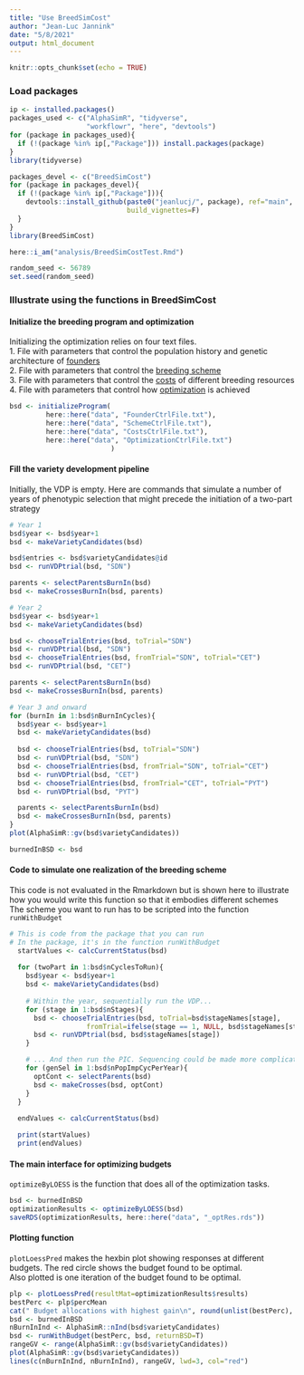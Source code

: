 ```yaml
---
title: "Use BreedSimCost"
author: "Jean-Luc Jannink"
date: "5/8/2021"
output: html_document
---
```


```r
knitr::opts_chunk$set(echo = TRUE)
```

### Load packages  
```r
ip <- installed.packages()
packages_used <- c("AlphaSimR", "tidyverse", 
                   "workflowr", "here", "devtools")
for (package in packages_used){
  if (!(package %in% ip[,"Package"])) install.packages(package)
}
library(tidyverse)

packages_devel <- c("BreedSimCost")
for (package in packages_devel){
  if (!(package %in% ip[,"Package"])){
    devtools::install_github(paste0("jeanlucj/", package), ref="main",
                             build_vignettes=F)
  }
}
library(BreedSimCost)

here::i_am("analysis/BreedSimCostTest.Rmd")

random_seed <- 56789
set.seed(random_seed)
```

### Illustrate using the functions in BreedSimCost  

#### Initialize the breeding program and optimization  
Initializing the optimization relies on four text files.  
1. File with parameters that control the population history and genetic 
architecture of [founders]("../data/FounderCtrlFile.txt")  
2. File with parameters that control the 
[breeding scheme]("../data/SchemeCtrlFile.txt")  
3. File with parameters that control the [costs]("../data/CostsCtrlFile.txt") 
of different breeding resources  
4. File with parameters that control how 
[optimization]("../data/OptimizationCtrlFile.txt") is achieved  
```r
bsd <- initializeProgram(
         here::here("data", "FounderCtrlFile.txt"),
         here::here("data", "SchemeCtrlFile.txt"),
         here::here("data", "CostsCtrlFile.txt"), 
         here::here("data", "OptimizationCtrlFile.txt")
                         )
```

#### Fill the variety development pipeline  
Initially, the VDP is empty.  Here are commands that simulate a number of years
of phenotypic selection that might precede the initiation of a two-part strategy  
```r
# Year 1
bsd$year <- bsd$year+1
bsd <- makeVarietyCandidates(bsd)

bsd$entries <- bsd$varietyCandidates@id
bsd <- runVDPtrial(bsd, "SDN")

parents <- selectParentsBurnIn(bsd)
bsd <- makeCrossesBurnIn(bsd, parents)

# Year 2
bsd$year <- bsd$year+1
bsd <- makeVarietyCandidates(bsd)

bsd <- chooseTrialEntries(bsd, toTrial="SDN")
bsd <- runVDPtrial(bsd, "SDN")
bsd <- chooseTrialEntries(bsd, fromTrial="SDN", toTrial="CET")
bsd <- runVDPtrial(bsd, "CET")

parents <- selectParentsBurnIn(bsd)
bsd <- makeCrossesBurnIn(bsd, parents)

# Year 3 and onward
for (burnIn in 1:bsd$nBurnInCycles){
  bsd$year <- bsd$year+1
  bsd <- makeVarietyCandidates(bsd)
  
  bsd <- chooseTrialEntries(bsd, toTrial="SDN")
  bsd <- runVDPtrial(bsd, "SDN")
  bsd <- chooseTrialEntries(bsd, fromTrial="SDN", toTrial="CET")
  bsd <- runVDPtrial(bsd, "CET")
  bsd <- chooseTrialEntries(bsd, fromTrial="CET", toTrial="PYT")
  bsd <- runVDPtrial(bsd, "PYT")

  parents <- selectParentsBurnIn(bsd)
  bsd <- makeCrossesBurnIn(bsd, parents)
}
plot(AlphaSimR::gv(bsd$varietyCandidates))

burnedInBSD <- bsd
```

#### Code to simulate one realization of the breeding scheme  
This code is not evaluated in the Rmarkdown but is shown here to illustrate 
how you would write this function so that it embodies different schemes  
The scheme you want to run has to be scripted into the function `runWithBudget`  
```r
# This is code from the package that you can run
# In the package, it's in the function runWithBudget
  startValues <- calcCurrentStatus(bsd)
  
  for (twoPart in 1:bsd$nCyclesToRun){
    bsd$year <- bsd$year+1
    bsd <- makeVarietyCandidates(bsd)
    
    # Within the year, sequentially run the VDP...
    for (stage in 1:bsd$nStages){
      bsd <- chooseTrialEntries(bsd, toTrial=bsd$stageNames[stage],
                   fromTrial=ifelse(stage == 1, NULL, bsd$stageNames[stage-1]))
      bsd <- runVDPtrial(bsd, bsd$stageNames[stage])
    }

    # ... And then run the PIC. Sequencing could be made more complicated
    for (genSel in 1:bsd$nPopImpCycPerYear){
      optCont <- selectParents(bsd)
      bsd <- makeCrosses(bsd, optCont)
    }
  }
  
  endValues <- calcCurrentStatus(bsd)

  print(startValues)
  print(endValues)
```

#### The main interface for optimizing budgets
`optimizeByLOESS` is the function that does all of the optimization tasks.  
```r
bsd <- burnedInBSD
optimizationResults <- optimizeByLOESS(bsd)
saveRDS(optimizationResults, here::here("data", "_optRes.rds"))
```

#### Plotting function
`plotLoessPred` makes the hexbin plot showing responses at different budgets. 
The red circle shows the budget found to be optimal.  
Also plotted is one iteration of the budget found to be optimal.  
```r
plp <- plotLoessPred(resultMat=optimizationResults$results)
bestPerc <- plp$percMean
cat(" Budget allocations with highest gain\n", round(unlist(bestPerc), 3), "\n")
bsd <- burnedInBSD
nBurnInInd <- AlphaSimR::nInd(bsd$varietyCandidates)
bsd <- runWithBudget(bestPerc, bsd, returnBSD=T)
rangeGV <- range(AlphaSimR::gv(bsd$varietyCandidates))
plot(AlphaSimR::gv(bsd$varietyCandidates))
lines(c(nBurnInInd, nBurnInInd), rangeGV, lwd=3, col="red")
```

